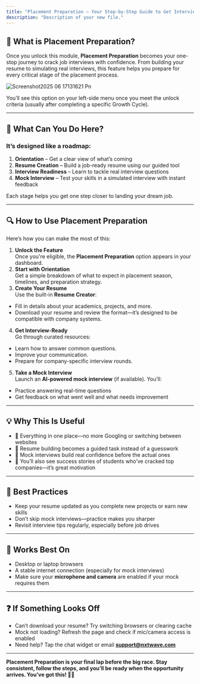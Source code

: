 ```yaml
---
title: "Placement Preparation – Your Step-by-Step Guide to Get Interview-Ready"
description: "Description of your new file."
---
```


## **📌 What is Placement Preparation?**

Once you unlock this module, **Placement Preparation** becomes your one-stop journey to crack job interviews with confidence. From building your resume to simulating real interviews, this feature helps you prepare for every critical stage of the placement process.

![Screenshot2025 06 17131621 Pn](/images/Screenshot2025-06-17131621.png)

You’ll see this option on your left-side menu once you meet the unlock criteria (usually after completing a specific Growth Cycle).

---

## **🧭 What Can You Do Here?**

### **It’s designed like a roadmap:**

1. **Orientation** – Get a clear view of what’s coming
2. **Resume Creation** – Build a job-ready resume using our guided tool
3. **Interview Readiness** – Learn to tackle real interview questions
4. **Mock Interview** – Test your skills in a simulated interview with instant feedback

Each stage helps you get one step closer to landing your dream job.

---

## **🔍 How to Use Placement Preparation**

Here’s how you can make the most of this:

1. **Unlock the Feature**\
   Once you're eligible, the **Placement Preparation** option appears in your dashboard.
2. **Start with Orientation**\
   Get a simple breakdown of what to expect in placement season, timelines, and preparation strategy.
3. **Create Your Resume**\
   Use the built-in **Resume Creator**:

- Fill in details about your academics, projects, and more.
- Download your resume and review the format—it’s designed to be compatible with company systems.

4. **Get Interview-Ready**\
   Go through curated resources:

- Learn how to answer common questions.
- Improve your communication.
- Prepare for company-specific interview rounds.

5. **Take a Mock Interview**\
   Launch an **AI-powered mock interview** (if available). You’ll:

- Practice answering real-time questions
- Get feedback on what went well and what needs improvement

---

## **💡 Why This Is Useful**

- 📂 Everything in one place—no more Googling or switching between websites
- 📝 Resume building becomes a guided task instead of a guesswork
- 🧠 Mock interviews build real confidence before the actual ones
- 🌟 You’ll also see success stories of students who’ve cracked top companies—it’s great motivation

---

## **🎯 Best Practices**

- Keep your resume updated as you complete new projects or earn new skills
- Don’t skip mock interviews—practice makes you sharper
- Revisit interview tips regularly, especially before job drives

---

## **🔧 Works Best On**

- Desktop or laptop browsers
- A stable internet connection (especially for mock interviews)
- Make sure your **microphone and camera** are enabled if your mock requires them

---

## **❓ If Something Looks Off**

- Can’t download your resume? Try switching browsers or clearing cache
- Mock not loading? Refresh the page and check if mic/camera access is enabled
- Need help? Tap the chat widget or email [**<u>support@nxtwave.com</u>**](mailto:support@nxtwave.com)

---

**Placement Preparation is your final lap before the big race. Stay consistent, follow the steps, and you’ll be ready when the opportunity arrives. You've got this\! 💼🚀**